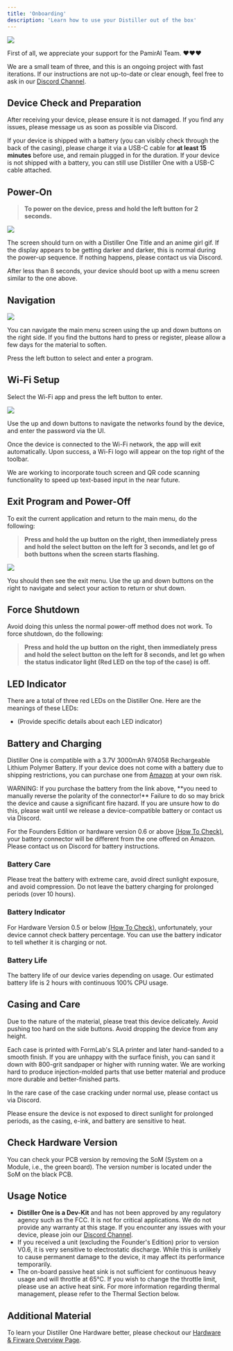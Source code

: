 ```yaml
---
title: 'Onboarding'
description: 'Learn how to use your Distiller out of the box'
---
```


<img src="images/hardware/4.png"/>

First of all, we appreciate your support for the PamirAI Team. ❤️❤️❤️

We are a small team of three, and this is an ongoing project with fast iterations. If our instructions are not up-to-date or clear enough, feel free to ask in our [Discord Channel](https://discord.com/invite/Q8vQqd6Gdx).

## Device Check and Preparation

After receiving your device, please ensure it is not damaged. If you find any issues, please message us as soon as possible via Discord.

If your device is shipped with a battery (you can visibly check through the back of the casing), please charge it via a USB-C cable for **at least 15 minutes** before use, and remain plugged in for the duration. If your device is not shipped with a battery, you can still use Distiller One with a USB-C cable attached.

## Power-On

> **To power on the device, press and hold the left button for 2 seconds.**

<img src="images/hardware/Loading.png"/>

The screen should turn on with a Distiller One Title and an anime girl gif. If the display appears to be getting darker and darker, this is normal during the power-up sequence. If nothing happens, please contact us via Discord.

After less than 8 seconds, your device should boot up with a menu screen similar to the one above.

## Navigation

<img src="images/hardware/noWIFI.png"/>

You can navigate the main menu screen using the up and down buttons on the right side. If you find the buttons hard to press or register, please allow a few days for the material to soften.

Press the left button to select and enter a program.

## Wi-Fi Setup

Select the Wi-Fi app and press the left button to enter.

<img src="images/hardware/WIFI.png"/>

Use the up and down buttons to navigate the networks found by the device, and enter the password via the UI.

Once the device is connected to the Wi-Fi network, the app will exit automatically. Upon success, a Wi-Fi logo will appear on the top right of the toolbar.

We are working to incorporate touch screen and QR code scanning functionality to speed up text-based input in the near future.

## Exit Program and Power-Off

To exit the current application and return to the main menu, do the following:

> **Press and hold the up button on the right, then immediately press and hold the select button on the left for 3 seconds, and let go of both buttons when the screen starts flashing.**

<img src="images/hardware/Exit.png"/>

You should then see the exit menu. Use the up and down buttons on the right to navigate and select your action to return or shut down.

## Force Shutdown

Avoid doing this unless the normal power-off method does not work. To force shutdown, do the following:

> **Press and hold the up button on the right, then immediately press and hold the select button on the left for 8 seconds, and let go when the status indicator light (Red LED on the top of the case) is off.**

## LED Indicator

There are a total of three red LEDs on the Distiller One. Here are the meanings of these LEDs:

- (Provide specific details about each LED indicator)

## Battery and Charging

Distiller One is compatible with a 3.7V 3000mAh 974058 Rechargeable Lithium Polymer Battery. If your device does not come with a battery due to shipping restrictions, you can purchase one from [Amazon](https://www.amazon.com/dp/B09YQ393N2?psc=1) at your own risk.

<Info>
WARNING: If you purchase the battery from the link above, **you need to manually reverse the polarity of the connector!** Failure to do so may brick the device and cause a significant fire hazard. If you are unsure how to do this, please wait until we release a device-compatible battery or contact us via Discord.
</Info>

For the Founders Edition or hardware version 0.6 or above [(How To Check)](/Onboarding#check-hardware-version), your battery connector will be different from the one offered on Amazon. Please contact us on Discord for battery instructions.

### Battery Care

Please treat the battery with extreme care, avoid direct sunlight exposure, and avoid compression. Do not leave the battery charging for prolonged periods (over 10 hours).

### Battery Indicator

For Hardware Version 0.5 or below [(How To Check)](/Onboarding#check-hardware-version), unfortunately, your device cannot check battery percentage. You can use the battery indicator to tell whether it is charging or not.

### Battery Life

The battery life of our device varies depending on usage. Our estimated battery life is 2 hours with continuous 100% CPU usage.

## Casing and Care

<Info>  
Due to the nature of the material, please treat this device delicately. Avoid pushing too hard on the side buttons. Avoid dropping the device from any height.
</Info>

Each case is printed with FormLab's SLA printer and later hand-sanded to a smooth finish. If you are unhappy with the surface finish, you can sand it down with 800-grit sandpaper or higher with running water. We are working hard to produce injection-molded parts that use better material and produce more durable and better-finished parts.

In the rare case of the case cracking under normal use, please contact us via Discord.

Please ensure the device is not exposed to direct sunlight for prolonged periods, as the casing, e-ink, and battery are sensitive to heat.

## Check Hardware Version

You can check your PCB version by removing the SoM (System on a Module, i.e., the green board). The version number is located under the SoM on the black PCB.

## Usage Notice

- **Distiller One is a Dev-Kit** and has not been approved by any regulatory agency such as the FCC. It is not for critical applications. We do not provide any warranty at this stage. If you encounter any issues with your device, please join our [Discord Channel](https://discord.com/invite/Q8vQqd6Gdx). 
- If you received a unit (excluding the Founder's Edition) prior to version V0.6, it is very sensitive to electrostatic discharge. While this is unlikely to cause permanent damage to the device, it may affect its performance temporarily.
- The on-board passive heat sink is not sufficient for continuous heavy usage and will throttle at 65°C. If you wish to change the throttle limit, please use an active heat sink. For more information regarding thermal management, please refer to the Thermal Section below.

## Additional Material

To learn your Distiller One Hardware better, please checkout our [Hardware & Firware Overview Page](/hardware_overview).